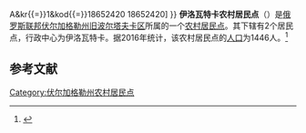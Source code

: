 {{Infobox Settlement
| official_name = 伊洛瓦特卡农村居民点
| native_name = Иловатское сельское поселение
| pushpin_map = European Russia
| map_caption = 在[[俄羅斯|俄羅斯]][[歐洲俄羅斯|歐洲部分]]的位置
| settlement_type = [[农村居民点|农村居民点]]
| subdivision_type = [[国家|国家]]
| subdivision_type1 = [[州_(俄罗斯)|州]]
| subdivision_type2 = [[区_(苏联)|区]]
| subdivision_name = {{RUS}}
| subdivision_name1 = [[伏尔加格勒州|伏尔加格勒州]]
| subdivision_name2 = [[旧波尔塔夫卡区|旧波尔塔夫卡区]]
| seat_type = 行政中心
| seat = 伊洛瓦特卡
| population_as_of=2016
| population_footnotes = <ref name=stat />
| population_total = 1446
| coordinates_display = inline,title
| latd = 50 | latm = 30 | lats = 36 | latNS = N
| longd = 45 | longm = 53 | longs = 11 | longEW = E
| timezone = [[莫斯科时间|MSK]]
| utc_offset = +3
| blank_name = [[俄罗斯市政土地区划代码|OKTMO编码]]
| blank_info = [http://classif.spb.ru/classificators/view/tma.php?st{{=}}A&kr{{=}}1&kod{{=}}18652420 18652420]
}}
'''伊洛瓦特卡农村居民点'''（{{lang-ru|Иловатское сельское поселение}}）是[[俄罗斯联邦|俄罗斯联邦]][[伏尔加格勒州|伏尔加格勒州]][[旧波尔塔夫卡区|旧波尔塔夫卡区]]所属的一个[[农村居民点|农村居民点]]。其下辖有2个居民点，行政中心为伊洛瓦特卡。据2016年统计，该农村居民点的[[人口|人口]]为1446人。<ref name=stat>{{cite web | url = http://www.gks.ru/free_doc/doc_2016/bul_dr/mun_obr2016.rar | title = Численность населения Российской Федерации по муниципальным образованиям на 1 января 2016 года | language = ru | accessdate = 2016-12-19 | archive-date = 2019-05-13 | archive-url = https://web.archive.org/web/20190513150350/http://www.gks.ru/free_doc/doc_2016/bul_dr/mun_obr2016.rar | dead-url = no }}</ref>

== 参考文献 ==
{{reflist}}

{{Russia-stub}}

[[Category:伏尔加格勒州农村居民点|Category:伏尔加格勒州农村居民点]]